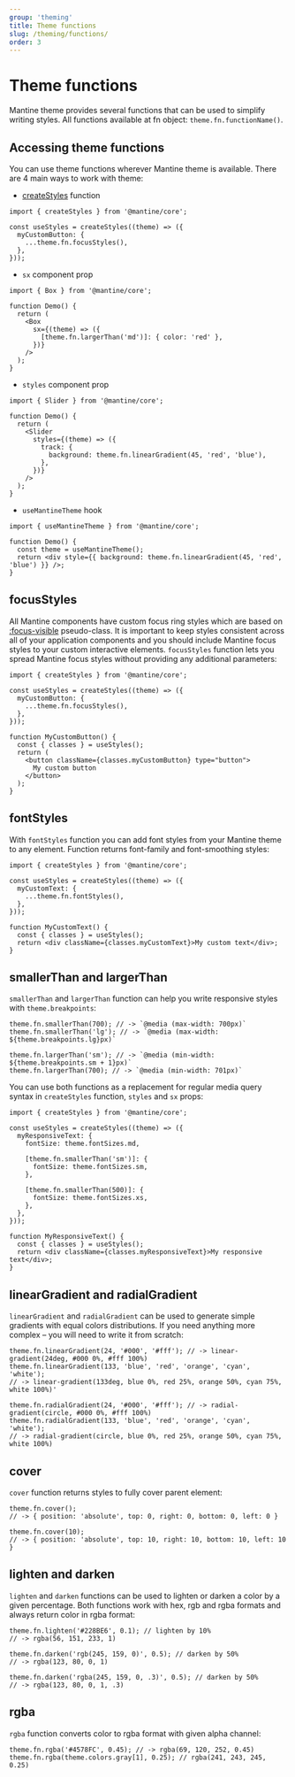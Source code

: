 ```yaml
---
group: 'theming'
title: Theme functions
slug: /theming/functions/
order: 3
---
```


# Theme functions

Mantine theme provides several functions that can be used to simplify writing styles.
All functions available at fn object: `theme.fn.functionName()`.

## Accessing theme functions

You can use theme functions wherever Mantine theme is available. There are 4 main ways to work with theme:

- [createStyles](/theming/create-styles) function

```tsx
import { createStyles } from '@mantine/core';

const useStyles = createStyles((theme) => ({
  myCustomButton: {
    ...theme.fn.focusStyles(),
  },
}));
```

- `sx` component prop

```tsx
import { Box } from '@mantine/core';

function Demo() {
  return (
    <Box
      sx={(theme) => ({
        [theme.fn.largerThan('md')]: { color: 'red' },
      })}
    />
  );
}
```

- `styles` component prop

```tsx
import { Slider } from '@mantine/core';

function Demo() {
  return (
    <Slider
      styles={(theme) => ({
        track: {
          background: theme.fn.linearGradient(45, 'red', 'blue'),
        },
      })}
    />
  );
}
```

- `useMantineTheme` hook

```tsx
import { useMantineTheme } from '@mantine/core';

function Demo() {
  const theme = useMantineTheme();
  return <div style={{ background: theme.fn.linearGradient(45, 'red', 'blue') }} />;
}
```

## focusStyles

All Mantine components have custom focus ring styles which are based on [:focus-visible](https://developer.mozilla.org/en-US/docs/Web/CSS/:focus-visible)
pseudo-class. It is important to keep styles consistent across all of your application components and you should
include Mantine focus styles to your custom interactive elements. `focusStyles` function lets you spread Mantine focus styles
without providing any additional parameters:

```tsx
import { createStyles } from '@mantine/core';

const useStyles = createStyles((theme) => ({
  myCustomButton: {
    ...theme.fn.focusStyles(),
  },
}));

function MyCustomButton() {
  const { classes } = useStyles();
  return (
    <button className={classes.myCustomButton} type="button">
      My custom button
    </button>
  );
}
```

## fontStyles

With `fontStyles` function you can add font styles from your Mantine theme to any element.
Function returns font-family and font-smoothing styles:

```tsx
import { createStyles } from '@mantine/core';

const useStyles = createStyles((theme) => ({
  myCustomText: {
    ...theme.fn.fontStyles(),
  },
}));

function MyCustomText() {
  const { classes } = useStyles();
  return <div className={classes.myCustomText}>My custom text</div>;
}
```

## smallerThan and largerThan

`smallerThan` and `largerThan` function can help you write responsive styles with `theme.breakpoints`:

```tsx
theme.fn.smallerThan(700); // -> `@media (max-width: 700px)`
theme.fn.smallerThan('lg'); // -> `@media (max-width: ${theme.breakpoints.lg}px)`

theme.fn.largerThan('sm'); // -> `@media (min-width: ${theme.breakpoints.sm + 1}px)`
theme.fn.largerThan(700); // -> `@media (min-width: 701px)`
```

You can use both functions as a replacement for regular media query syntax in `createStyles` function, `styles` and `sx` props:

```tsx
import { createStyles } from '@mantine/core';

const useStyles = createStyles((theme) => ({
  myResponsiveText: {
    fontSize: theme.fontSizes.md,

    [theme.fn.smallerThan('sm')]: {
      fontSize: theme.fontSizes.sm,
    },

    [theme.fn.smallerThan(500)]: {
      fontSize: theme.fontSizes.xs,
    },
  },
}));

function MyResponsiveText() {
  const { classes } = useStyles();
  return <div className={classes.myResponsiveText}>My responsive text</div>;
}
```

## linearGradient and radialGradient

`linearGradient` and `radialGradient` can be used to generate simple gradients with equal colors distributions.
If you need anything more complex – you will need to write it from scratch:

```tsx
theme.fn.linearGradient(24, '#000', '#fff'); // -> linear-gradient(24deg, #000 0%, #fff 100%)
theme.fn.linearGradient(133, 'blue', 'red', 'orange', 'cyan', 'white');
// -> linear-gradient(133deg, blue 0%, red 25%, orange 50%, cyan 75%, white 100%)'

theme.fn.radialGradient(24, '#000', '#fff'); // -> radial-gradient(circle, #000 0%, #fff 100%)
theme.fn.radialGradient(133, 'blue', 'red', 'orange', 'cyan', 'white');
// -> radial-gradient(circle, blue 0%, red 25%, orange 50%, cyan 75%, white 100%)
```

## cover

`cover` function returns styles to fully cover parent element:

```tsx
theme.fn.cover();
// -> { position: 'absolute', top: 0, right: 0, bottom: 0, left: 0 }

theme.fn.cover(10);
// -> { position: 'absolute', top: 10, right: 10, bottom: 10, left: 10 }
```

## lighten and darken

`lighten` and `darken` functions can be used to lighten or darken a color by a given percentage.
Both functions work with hex, rgb and rgba formats and always return color in rgba format:

```tsx
theme.fn.lighten('#228BE6', 0.1); // lighten by 10%
// -> rgba(56, 151, 233, 1)

theme.fn.darken('rgb(245, 159, 0)', 0.5); // darken by 50%
// -> rgba(123, 80, 0, 1)

theme.fn.darken('rgba(245, 159, 0, .3)', 0.5); // darken by 50%
// -> rgba(123, 80, 0, 1, .3)
```

## rgba

`rgba` function converts color to rgba format with given alpha channel:

```tsx
theme.fn.rgba('#4578FC', 0.45); // -> rgba(69, 120, 252, 0.45)
theme.fn.rgba(theme.colors.gray[1], 0.25); // rgba(241, 243, 245, 0.25)
```
